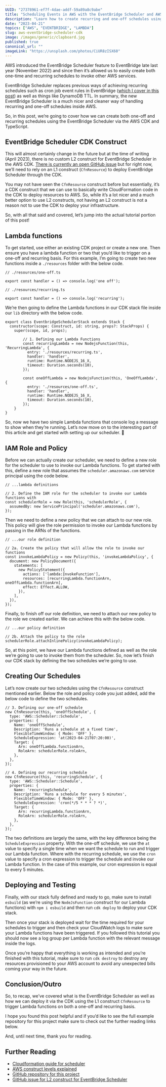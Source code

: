 ```yaml
---
UUID: "27378961-ef7f-4dae-addf-59a89a8c9abe"
title: "Scheduling Events in AWS with the EventBridge Scheduler and AWS CDK"
description: "Learn how to create recurring and one-off schedules using the AWS EventBridge Scheduler using the AWS CDK and TypeScript."
date: "2023-04-21"
topics: ["AWS", "EVENTBRIDGE", "LAMBDA"]
slug: aws-eventbridge-scheduler-cdk
image: /images/generic/clapboard.jpg
published: true
canonical_url: ""
imageLink: "https://unsplash.com/photos/CiUR8zISX60"
---
```


AWS introduced the EventBridge Scheduler feature to EventBridge late last year (November 2022) and since then it’s allowed us to easily create both one-time and recurring schedules to invoke other AWS services.

EventBridge Scheduler replaces previous ways of achieving recurring schedules such as cron job event rules in EventBridge ([which I cover in this post](https://conermurphy.com/blog/scheduling-lambda-functions-with-cron-jobs-using-aws-cdk)) as well as things like DynamoDB TTL. In summary, the new EventBridge Scheduler is a much nicer and cleaner way of handling recurring and one-off schedules inside AWS.

So, in this post, we’re going to cover how we can create both one-off and recurring schedules using the EventBridge Scheduler via the AWS CDK and TypeScript.

## EventBridge Scheduler CDK Construct

This will almost certainly change in the future but at the time of writing (April 2023), there is no custom L2 construct for EventBridge Scheduler in the AWS CDK. [There is currently an open GitHub issue](https://github.com/aws/aws-cdk-rfcs/issues/474) but for right now, we’ll need to rely on an L1 construct (`CfnResource`) to deploy EventBridge Scheduler through the CDK.

You may not have seen the `CfnResource` construct before but essentially, it’s a CDK construct that we can use to basically write CloudFormation code in the CDK to deploy resources to AWS. So, while it’s a lot nicer and a much better option to use L2 constructs, not having an L2 construct is not a reason not to use the CDK to deploy your infrastructure.

So, with all that said and covered, let’s jump into the actual tutorial portion of this post!

## Lambda functions

To get started, use either an existing CDK project or create a new one. Then ensure you have a lambda function or two that you’d like to trigger on a one-off and recurring basis. For this example, I’m going to create two new functions inside a `./resources` folder with the below code.

```ts:[]:./resources/one-off.ts:TYPESCRIPT
// ./resources/one-off.ts

export const handler = () => console.log('one off');
```

```ts:[]:./resources/recurring.ts:TYPESCRIPT
// ./resources/recurring.ts

export const handler = () => console.log('recurring');
```

We’re then going to define the Lambda functions in our CDK stack file inside our `lib` directory with the below code.

```ts:[]:./lib/*-stack.ts:TYPESCRIPT
export class EventbridgeSchedulerStack extends Stack {
  constructor(scope: Construct, id: string, props?: StackProps) {
    super(scope, id, props);

		// 1. Defining our Lambda Functions
		const recurringLambda = new NodejsFunction(this, 'RecurringLambda', {
		  entry: './resources/recurring.ts',
		  handler: 'handler',
		  runtime: Runtime.NODEJS_16_X,
		  timeout: Duration.seconds(10),
		});

		const oneOffLambda = new NodejsFunction(this, 'OneOffLambda', {
		  entry: './resources/one-off.ts',
		  handler: 'handler',
		  runtime: Runtime.NODEJS_16_X,
		  timeout: Duration.seconds(10),
		});
	}
}
```

So, now we have two simple Lambda functions that console log a message to show when they’re running. Let’s now move on to the interesting part of this article and get started with setting up our scheduler. 🤩

## IAM Role and Policy

Before we can actually create our scheduler, we need to define a new role for the scheduler to use to invoke our Lambda functions. To get started with this, define a new role that assumes the `scheduler.amazonaws.com` service principal using the code below.

```ts:[]:./lib/*-stack.ts:TYPESCRIPT
// ...lambda definitions

// 2. Define the IAM role for the scheduler to invoke our Lambda functions with
const schedulerRole = new Role(this, 'schedulerRole', {
  assumedBy: new ServicePrincipal('scheduler.amazonaws.com'),
});
```

Then we need to define a new policy that we can attach to our new role. This policy will give the role permission to invoke our Lambda functions by passing in the ARNs of the functions.

```ts:[]:./lib/*-stack.ts:TYPESCRIPT
// ...our role definition

// 2a. Create the policy that will allow the role to invoke our functions
const invokeLambdaPolicy = new Policy(this, 'invokeLambdaPolicy', {
  document: new PolicyDocument({
    statements: [
      new PolicyStatement({
        actions: ['lambda:InvokeFunction'],
        resources: [recurringLambda.functionArn, oneOffLambda.functionArn],
        effect: Effect.ALLOW,
      }),
    ],
  }),
});
```

Finally, to finish off our role definition, we need to attach our new policy to the role we created earlier. We can achieve this with the below code.

```ts:[]:./lib/*-stack.ts:TYPESCRIPT
// ...our policy definition

// 2b. Attach the policy to the role
schedulerRole.attachInlinePolicy(invokeLambdaPolicy);
```

So, at this point, we have our Lambda functions defined as well as the role we’re going to use to invoke them from the scheduler. So, now let’s finish our CDK stack by defining the two schedules we’re going to use.

## Creating Our Schedules

Let’s now create our two schedules using the `CfnResource` construct mentioned earlier. Below the role and policy code you just added, add the below code to define the two schedules.

```ts:[]:./lib/*-stack.ts:TYPESCRIPT
// 3. Defining our one-off schedule
new CfnResource(this, 'oneOffSchedule', {
  type: 'AWS::Scheduler::Schedule',
  properties: {
    Name: 'oneOffSchedule',
    Description: 'Runs a schedule at a fixed time',
    FlexibleTimeWindow: { Mode: 'OFF' },
    ScheduleExpression: 'at(2023-04-21T07:20:00)',
    Target: {
      Arn: oneOffLambda.functionArn,
      RoleArn: schedulerRole.roleArn,
    },
  },
});

// 4. Defining our recurring schedule
new CfnResource(this, 'recurringSchedule', {
  type: 'AWS::Scheduler::Schedule',
  properties: {
    Name: 'recurringSchedule',
    Description: 'Runs a schedule for every 5 minutes',
    FlexibleTimeWindow: { Mode: 'OFF' },
    ScheduleExpression: 'cron(*/5 * * * ? *)',
    Target: {
      Arn: recurringLambda.functionArn,
      RoleArn: schedulerRole.roleArn,
    },
  },
});
```

The two definitions are largely the same, with the key difference being the `ScheduleExpression` property. With the one-off schedule, we use the `at` value to specify a single time when we want the schedule to run and trigger our Lambda function. Where with the recurring schedule, we use the `cron` value to specify a cron expression to trigger the schedule and invoke our Lambda function. In the case of this example, our cron expression is equal to every 5 minutes.

## Deploying and Testing

Finally, with our stack fully defined and ready to go, make sure to install `esbuild` (as we’re using the `NodeJsFunction` construct for our Lambda functions) with `npm i esbuild` and then run `cdk deploy` to deploy your CDK stack.

Then once your stack is deployed wait for the time required for your schedules to trigger and then check your CloudWatch logs to make sure your Lambda functions have been triggered. If you followed this tutorial you should now see a log group per Lambda function with the relevant message inside the logs.

Once you’re happy that everything is working as intended and you’re finished with this tutorial, make sure to run `cdk destroy` to destroy any resources provisioned to your AWS account to avoid any unexpected bills coming your way in the future.

## Conclusion/Outro

So, to recap, we’ve covered what is the EventBridge Scheduler as well as how we can deploy it via the CDK using the L1 construct `CfnResource` to trigger Lambda functions on both a one-off and recurring basis.

I hope you found this post helpful and if you’d like to see the full example repository for this project make sure to check out the further reading links below.

And, until next time, thank you for reading.

## Further Reading

- [Cloudformation guide for scheduler](https://docs.aws.amazon.com/AWSCloudFormation/latest/UserGuide/aws-resource-scheduler-schedule.html)
- [AWS construct levels explained](https://docs.aws.amazon.com/cdk/v2/guide/constructs.html#constructs_lib)
- [GitHub repository for this project](https://github.com/conermurphy/cdk-tutorials/tree/main/eventbridge-scheduler)
- [GitHub issue for L2 construct for EventBridge Scheduler](https://github.com/aws/aws-cdk-rfcs/issues/474)
